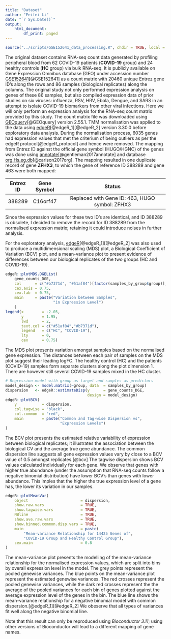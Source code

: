 ```yaml
---
title: "Dataset"
author: "Feifei Li"
date: "`r Sys.Date()`"
output:
    html_document:
        df_print: paged
---
```


```r
source("../scripts/GSE152641_data_processing.R", chdir = TRUE, local = knitr::knit_global())
```

The original dataset contains RNA-seq count data generated by profiling  peripheral blood from 62 COVID-19 patients (**COVID-19** group) and 24 healthy controls (**HC** group) via bulk RNA-seq. It is publicly available on Gene Expression Omnibus database (GEO) under accession number  [GSE152641](https://www.ncbi.nlm.nih.gov/geo/query/acc.cgi?acc=GSE152641)[@GSE152641] as a count matrix with 20460 unique Entrez gene ID's along the rows and 86 samples (biological replicates) along the columns.
The original study not only performed expression analysis on genes of these 86 samples, but also compiled expression data of prior studies on six viruses: influenza, RSV, HRV, Ebola, Dengue, and SARS in an attempt to isolate COVID-19 biomarkers from other viral infections. Here we will only perform an expression analysis for the RNA-seq count matrix provided by this study.
The count matrix file was downloaded using [GEOquery](https://bioconductor.org/packages/release/bioc/html/GEOquery.html)[@GEOquery] version 2.55.1.
TMM normalisation was applied to the data using [edgeR](https://bioconductor.org/packages/release/bioc/html/edgeR.html)[@edgeR_1][@edgeR_2] version 3.30.0 before exploratory data analysis. During the normalisation process, 6035 genes had expression values that met the criterium of being outliers as per the edgeR protocol[@edgeR_protocol] and hence were removed.
The mapping from Entrez ID against the official gene symbol (HUGO/HGNC) of the genes was done using [annotate](https://bioconductor.org/packages/release/bioc/html/annotate.html)[@gentleman2017annotate] and database [org.Hs.eg.db](https://bioconductor.org/packages/release/data/annotation/html/org.Hs.eg.db.html)[@carlson2017org]. The mapping resulted in one duplicate record of gene **ZFHX3**, to which the gene of reference ID 388289 and gene 463 were both mapped:

| Entrez ID | Gene Symbol |                     Status                     |
|:---------:|:-----------:|:----------------------------------------------:|
|   388289  |   C16orf47  | Replaced with Gene ID: 463, HUGO symbol: ZFHX3 |

Since the expression values for these two ID's are identical, and ID 388289 is obsolete, I decided to remove the record for ID 388289 from the normalised expression matrix; retaining it could introduce noises in further analysis.

For the exploratory analysis, [edgeR](https://bioconductor.org/packages/release/bioc/html/edgeR.html)[@edgeR_1][@edgeR_2] was also used to produce a multidimensional scaling (MDS) plot, a Biological Coefficient of Variation (BCV) plot, and a mean-variance plot to present evidence of differences between our biological replicates of the two groups (HC and COVID-19).

```r
edgeR::plotMDS.DGEList(
    gene_counts_DGE,
    col      = c("#b7371d", "#51af84")[factor(samples_by_group$group)],
    cex.axis = 0.75,
    cex.lab  = 0.75,
    main     = paste("Variation between Samples",
                     "in Expression Level")
    )
legend(x        = -2.05,
       y        = 1.95,
       lwd      = 2,
       text.col = c("#51af84","#b7371d"),
       legend   = c("HC", "COVID-19"),
       lty      = 0,
       cex      = 0.75)
```


The MDS plot presents variation amongst samples based on the normalised gene expression. The distances between each pair of samples on the MDS plot suggest their leading logFC. The healthy control (HC) and the patients (COVID-19) samples form separate clusters along the plot dimension 1. There are however still several COVID-19 samples mixed in the HC cluster.



```r
# Regression model with group as target and samples as predictors
model_design <- model.matrix(~group, data  = samples_by_group)
dispersion   <- edgeR::estimateDisp(y      = gene_counts_DGE,
                                    design = model_design)
edgeR::plotBCV(
    y           = dispersion,
    col.tagwise = "black",
    col.common  = "red",
    main        = paste("Common and Tag-wise Dispersion vs",
                        "Expression Levels")
)
```



The BCV plot presents the estimated relative variability of expression between biological replicates; it illustrates the association between the biological CV and the average true gene abundance. The common dispersion line suggests all gene expression values vary by close to a BCV value of 0.5 amongst replicates.[@bcv]
The tagwise dispersion shows BCV values calculated individually for each gene. We observe that genes with higher true abundance (under the assumption that RNA-seq counts follow a negative binomial distribution) have lower BCV's than genes with lower abundance. This imples that the higher the true expression level of a gene has, the lower its variation in our samples.


```r
edgeR::plotMeanVar(
    object                       = dispersion,
    show.raw.vars                = TRUE,
    show.tagwise.vars            = TRUE,
    NBline                       = TRUE,
    show.ave.raw.vars            = TRUE,
    show.binned.common.disp.vars = TRUE,
    main                         = paste(
        "Mean-variance Relationship for 14425 Genes of",
        "COVID-19 Group and Healthy Control Group"),
    cex.main                     = 0.8
)
```


The mean-variance plot presents the modelling of the mean-variance relationship for the normalised expression values, which are split into bins by overall expression level in the model. The grey points represent the pooled genewise variances. The blue points on the mean-variance plot represent the estimated genewise variances. The red crosses represent the pooled genewise variances, while the dark red crosses represent the the average of the pooled variances for each bin of genes plotted against the average expression level of the genes in the bin. The blue line shows the mean-variance relationship for a negative binomial model with common dispersion.[@edgeR_1][@edgeR_2] We obeserve that all types of variances fit well along the negative binomial line.


Note that this result can only be reproduced using *Bioconductor 3.11*; using other versions of Bioconductor will lead to a different mapping of gene names.
